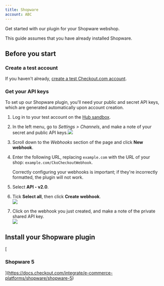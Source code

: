 ```yaml
---
title: Shopware
account: ABC
---
```



Get started with our plugin for your Shopware webshop.

This guide assumes that you have already installed Shopware.

Before you start
----------------

### Create a test account

If you haven't already, [create a test Checkout.com account](https://www.checkout.com/get-test-account).

### Get your API keys 

To set up our Shopware plugin, you'll need your public and secret API keys, which are generated automatically upon account creation.

1.  Log in to your test account on the [Hub sandbox](https://sandbox.checkout.com/).
2.  In the left menu, go to _Settings > Channels_, and make a note of your secret and public API keys.![](/download/attachments/23003631/channel_settings.png?version=1&modificationDate=1618242727818&api=v2)
3.  Scroll down to the _Webhooks_ section of the page and click **New webhook**.
4.  Enter the following URL, replacing `example.com` with the URL of your shop: `example.com/CkoCheckoutWebhook`.
    
    Correctly configuring your webhooks is important; if they're incorrectly formatted, the plugin will not work.
    
5.  Select **API - v2.0**.
6.  Tick **Select all**, then click **Create webhook**.  
    ![](/download/attachments/23003631/Screenshot%202021-04-27%20at%2016.24.29.png?version=1&modificationDate=1619537147043&api=v2)
7.  Click on the webhook you just created, and make a note of the private shared API key.  
    ![](/download/attachments/23003631/Screenshot%202021-04-27%20at%2016.25.14.png?version=1&modificationDate=1619537164126&api=v2)

Install your Shopware plugin
----------------------------

[

### Shopware 5



](https://docs.checkout.com/integrate/e-commerce-platforms/shopware/shopware-5)
